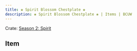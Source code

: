 ---
title: ❀ Spirit Blossom Chestplate ❀
description: ❀ Spirit Blossom Chestplate ❀ | Items | BCUW
---

Crate: [Season 2: Spirit](/crates/season/s2/)

## Item
<Cdn path="2D/Spirit" name="❀ Spirit Blossom Chestplate ❀" ext="png" />